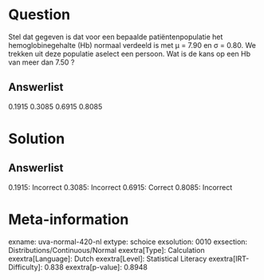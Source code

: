 Question
========

Stel dat gegeven is dat voor een bepaalde patiëntenpopulatie het
hemoglobinegehalte (Hb) normaal verdeeld is met μ = 7.90 en σ = 0.80. We
trekken uit deze populatie aselect een persoon. Wat is de kans op een Hb
van meer dan 7.50 ?

Answerlist
----------

0.1915
0.3085
0.6915
0.8085

Solution
========

Answerlist
----------

0.1915: Incorrect
0.3085: Incorrect
0.6915: Correct
0.8085: Incorrect

Meta-information
================
exname: uva-normal-420-nl
extype: schoice
exsolution: 0010
exsection: Distributions/Continuous/Normal
exextra[Type]: Calculation
exextra[Language]: Dutch
exextra[Level]: Statistical Literacy
exextra[IRT-Difficulty]: 0.838
exextra[p-value]: 0.8948
